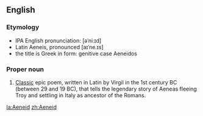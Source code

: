 ==English==

===Etymology===
*IPA English pronunciation: [əˈniːɪd]
*Latin Aeneis, pronounced [aɪˈne.ɪs] 
*the title is Greek in form: genitive case Aeneidos

===Proper noun===
{{en-proper noun}}
{{wikipedia}}

#[[classic|Classic]] epic poem, written in Latin by Virgil in the 1st century BC (between 29 and 19 BC), that tells the legendary story of Aeneas fleeing Troy and settling in Italy as ancestor of the Romans.

[[la:Aeneid]]
[[zh:Aeneid]]